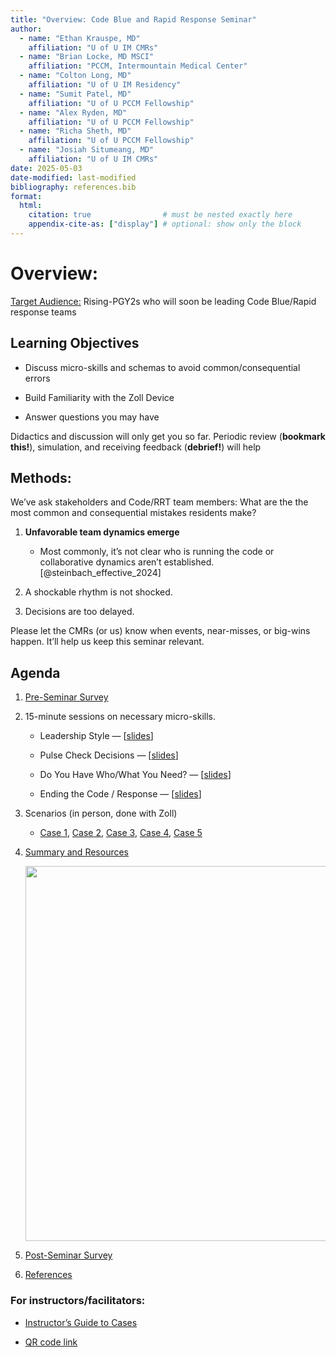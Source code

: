 ```yaml
---
title: "Overview: Code Blue and Rapid Response Seminar"
author: 
  - name: "Ethan Krauspe, MD"
    affiliation: "U of U IM CMRs"
  - name: "Brian Locke, MD MSCI"
    affiliation: "PCCM, Intermountain Medical Center"
  - name: "Colton Long, MD"
    affiliation: "U of U IM Residency"
  - name: "Sumit Patel, MD"
    affiliation: "U of U PCCM Fellowship"
  - name: "Alex Ryden, MD"
    affiliation: "U of U PCCM Fellowship"
  - name: "Richa Sheth, MD"
    affiliation: "U of U PCCM Fellowship"
  - name: "Josiah Situmeang, MD"
    affiliation: "U of U IM CMRs"
date: 2025-05-03
date-modified: last-modified
bibliography: references.bib
format:
  html:
    citation: true                # must be nested exactly here
    appendix-cite-as: ["display"] # optional: show only the block
---
```


# Overview:

[Target Audience:]{.underline} Rising-PGY2s who will soon be leading Code Blue/Rapid response teams

## Learning Objectives

-   Discuss micro-skills and schemas to avoid common/consequential errors

-   Build Familiarity with the Zoll Device

-   Answer questions you may have

::: callout-tip
Didactics and discussion will only get you so far. Periodic review (**bookmark this!**), simulation, and receiving feedback (**debrief!**) will help
:::

## Methods:

We've ask stakeholders and Code/RRT team members: What are the the most common and consequential mistakes residents make?

1.  **Unfavorable team dynamics emerge**

    -   Most commonly, it's not clear who is running the code or collaborative dynamics aren't established. [@steinbach_effective_2024]

2.  A shockable rhythm is not shocked.

3.  Decisions are too delayed.

::: callout-important
Please let the CMRs (or us) know when events, near-misses, or big-wins happen. It'll help us keep this seminar relevant.
:::

## Agenda

1.  [Pre-Seminar Survey](https://redcap01.brisc.utah.edu/ccts/redcap/surveys/?s=DLDE7JWJX8EMETW3 "Survey Link")

2.  15-minute sessions on necessary micro-skills.

    -   Leadership Style --- \[[slides](slides/leadership.html "Leadership Style Slides")\]

    -   Pulse Check Decisions --- \[[slides](slides/pulse_check.html "Pulse Check Decisions Slides")\]

    -   Do You Have Who/What You Need? --- \[[slides](slides/resources.html "Resources Slides")\]

    -   Ending the Code / Response --- \[[slides](slides/ending.html "Ending the Code/RRT Slides")\]

3.  Scenarios (in person, done with Zoll)

    -   [Case 1](slides/case_1.html "Case 1"), [Case 2](slides/case_2.html "Case 2"), [Case 3](slides/case_3.html "Case 3"), [Case 4](slides/case_4.html "Case 4"), [Case 5](slides/case_5.html "Case 5")

4.  [Summary and Resources](summary.qmd "Summary and Resources")

    [![](images/clipboard-396090823.png){width="600"}](docs/RRTCodeManual.051425.pdf "Code and Rapid Response Manual")

5.  [Post-Seminar Survey](https://redcap01.brisc.utah.edu/ccts/redcap/surveys/?s=DLDE7JWJX8EMETW3 "Survey Link")

6.  [References](references.qmd)

### For instructors/facilitators:

-   [Instructor's Guide to Cases](https://github.com/reblocke/U-of-U-IM-Codes-and-Rapid-Responses/blob/ee42e4f611e2744f9bd763ff6d7616cc24b82055/2025-4-29%20EK%20Preceptor.ZollSim.docx "Instructor's Guide to Cases")

-   [QR code link](slides/qr.html "To access QR code to course website")
